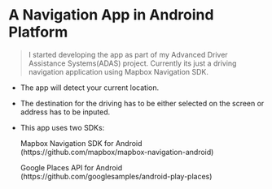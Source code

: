 # A Navigation App in Androind Platform

> I started developing the app as part of my Advanced Driver Assistance Systems(ADAS) project.
  Currently its just a driving navigation application using Mapbox Navigation SDK.
  
- The app will detect your current location.
- The destination for the driving has to be either selected on the screen or address has to be inputed.

- This app uses two SDKs:

    Mapbox Navigation SDK for Android    
      (https://github.com/mapbox/mapbox-navigation-android)
    
    Google Places API for Android    
      (https://github.com/googlesamples/android-play-places)
